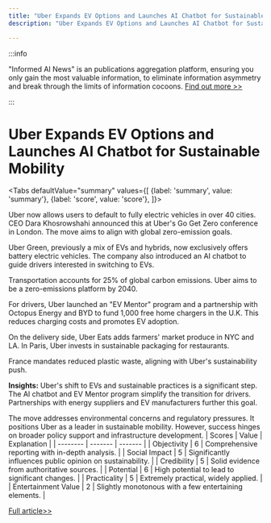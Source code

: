 ```yaml
---
title: "Uber Expands EV Options and Launches AI Chatbot for Sustainable Mobility"
description: "Uber Expands EV Options and Launches AI Chatbot for Sustainable Mobility"

---
```



:::info

"Informed AI News" is an publications aggregation platform, ensuring you only gain the most valuable information, to eliminate information asymmetry and break through the limits of information cocoons.  [Find out more >>](/)

:::

# Uber Expands EV Options and Launches AI Chatbot for Sustainable Mobility


<Tabs
	defaultValue="summary"
	values={[
	{label: 'summary', value: 'summary'},
	{label: 'score', value: 'score'},
]}>
<TabItem value="summary">


Uber now allows users to default to fully electric vehicles in over 40 cities. CEO Dara Khosrowshahi announced this at Uber's Go Get Zero conference in London. The move aims to align with global zero-emission goals.

Uber Green, previously a mix of EVs and hybrids, now exclusively offers battery electric vehicles. The company also introduced an AI chatbot to guide drivers interested in switching to EVs.

Transportation accounts for 25% of global carbon emissions. Uber aims to be a zero-emissions platform by 2040.

For drivers, Uber launched an "EV Mentor" program and a partnership with Octopus Energy and BYD to fund 1,000 free home chargers in the U.K. This reduces charging costs and promotes EV adoption.

On the delivery side, Uber Eats adds farmers' market produce in NYC and LA. In Paris, Uber invests in sustainable packaging for restaurants.

France mandates reduced plastic waste, aligning with Uber's sustainability push.

**Insights:**
Uber's shift to EVs and sustainable practices is a significant step. The AI chatbot and EV Mentor program simplify the transition for drivers. Partnerships with energy suppliers and EV manufacturers further this goal.

The move addresses environmental concerns and regulatory pressures. It positions Uber as a leader in sustainable mobility. However, success hinges on broader policy support and infrastructure development.
</TabItem>
<TabItem value="score">
	| Scores     | Value   | Explanation |
	| -------- | ------- | ------- |
	| Objectivity  | 6    | Comprehensive reporting with in-depth analysis.    |
	| Social Impact | 5     | Significantly influences public opinion on sustainability.    |
	| Credibility    | 5    | Solid evidence from authoritative sources.    |
	| Potential    | 6    | High potential to lead to significant changes.    |
	| Practicality    | 5    | Extremely practical, widely applied.    |
	| Entertainment Value    | 2    | Slightly monotonous with a few entertaining elements.    |
</TabItem>
</Tabs>

[Full article>>](https://www.cnbc.com/2024/10/08/uber-offers-option-of-only-full-electric-vehicles-launches-ai-chatbot.html)
